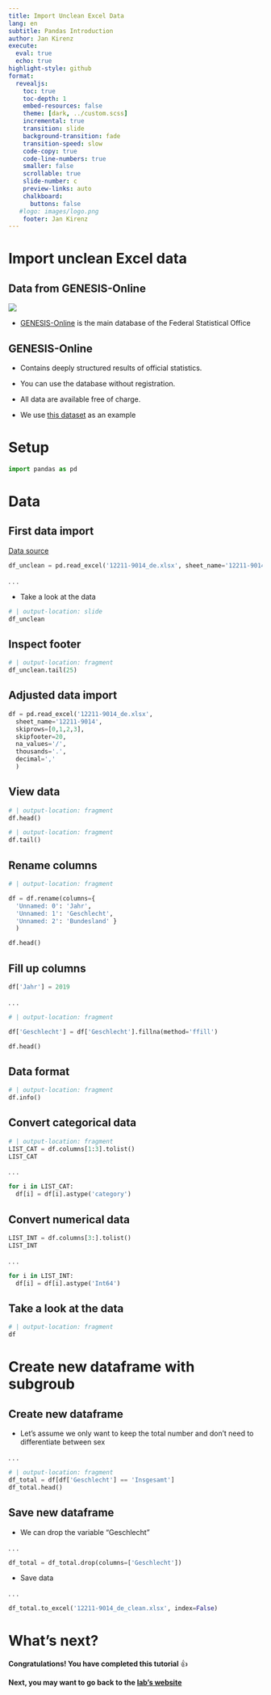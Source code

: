 ```yaml
---
title: Import Unclean Excel Data 
lang: en
subtitle: Pandas Introduction
author: Jan Kirenz
execute:
  eval: true
  echo: true
highlight-style: github
format:
  revealjs: 
    toc: true
    toc-depth: 1
    embed-resources: false
    theme: [dark, ../custom.scss]  
    incremental: true
    transition: slide
    background-transition: fade
    transition-speed: slow
    code-copy: true
    code-line-numbers: true
    smaller: false
    scrollable: true
    slide-number: c
    preview-links: auto
    chalkboard: 
      buttons: false
   #logo: images/logo.png
    footer: Jan Kirenz
---
```


# Import unclean Excel data


## Data from GENESIS-Online

![](/images/genesis.png)

- [GENESIS-Online](https://www-genesis.destatis.de/genesis/online) is the main database of the Federal Statistical Office 


## GENESIS-Online

- Contains deeply structured results of official statistics. 

- You can use the database without registration. 

- All data are available free of charge.

- We use [this dataset](https://www-genesis.destatis.de/datenbank/beta/statistic/12211/table/12211-9014) as an example 

# Setup

```python
import pandas as pd
```

# Data

## First data import

[Data source](https://www-genesis.destatis.de/datenbank/beta/statistic/12211/table/12211-9014)

```python
df_unclean = pd.read_excel('12211-9014_de.xlsx', sheet_name='12211-9014')
```

. . .

- Take a look at the data

```python
# | output-location: slide 
df_unclean
```

## Inspect footer

```python
# | output-location: fragment
df_unclean.tail(25)

```


## Adjusted data import

```python
df = pd.read_excel('12211-9014_de.xlsx', 
  sheet_name='12211-9014', 
  skiprows=[0,1,2,3], 
  skipfooter=20, 
  na_values='/', 
  thousands='.', 
  decimal=','
  )
```


## View data

```python
# | output-location: fragment
df.head()
```

```python
# | output-location: fragment
df.tail()
```


## Rename columns

```python
# | output-location: fragment

df = df.rename(columns={
  'Unnamed: 0': 'Jahr',
  'Unnamed: 1': 'Geschlecht',
  'Unnamed: 2': 'Bundesland' }
  )

df.head()

```

## Fill up columns


```python
df['Jahr'] = 2019
```

. . .

```python
# | output-location: fragment

df['Geschlecht'] = df['Geschlecht'].fillna(method='ffill')

df.head()
```


## Data format

```python
# | output-location: fragment
df.info()
```

## Convert categorical data


```python
# | output-location: fragment
LIST_CAT = df.columns[1:3].tolist()
LIST_CAT
```

. . .

```python
for i in LIST_CAT:
  df[i] = df[i].astype('category')
```

## Convert numerical data

```python
LIST_INT = df.columns[3:].tolist()
LIST_INT
```

. . .

```python
for i in LIST_INT:
  df[i] = df[i].astype('Int64')
```


## Take a look at the data


```python
# | output-location: fragment
df
```


# Create new dataframe with subgroub

## Create new dataframe

- Let's assume we only want to keep the total number and don't need to differentiate between sex

. . .

```python
# | output-location: fragment
df_total = df[df['Geschlecht'] == 'Insgesamt']
df_total.head()

```



## Save new dataframe

- We can drop the variable "Geschlecht"

. . .

```python
df_total = df_total.drop(columns=['Geschlecht'])

```

- Save data

. . .

```python

df_total.to_excel('12211-9014_de_clean.xlsx', index=False)

```


# What's next? {background-image="../images/logo.png" background-opacity="0.5"}

**Congratulations! You have completed this tutorial** 👍


**Next, you may want to go back to the [lab's website](https://kirenz.github.io/lab-pandas-intro/)**
